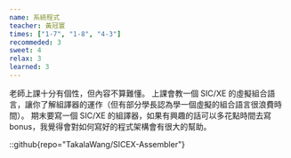```yaml
---
name: 系統程式
teacher: 黃冠寰
times: ["1-7", "1-8", "4-3"]
recommeded: 3
sweet: 4
relax: 3
learned: 3
---
```

老師上課十分有個性，但內容不算難懂。
上課會教一個 SIC/XE 的虛擬組合語言，讓你了解組譯器的運作（但有部分學長認為學一個虛擬的組合語言很浪費時間）。
期末要寫一個 SIC/XE 的組譯器，如果有興趣的話可以多花點時間去寫 bonus，我覺得會對如何寫好的程式架構會有很大的幫助。

::github{repo="TakalaWang/SICEX-Assembler"}